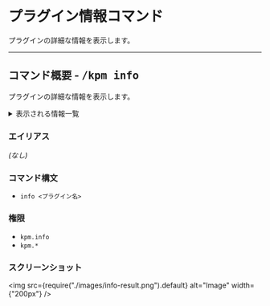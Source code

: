 # プラグイン情報コマンド

プラグインの詳細な情報を表示します。

---

## コマンド概要 - <kbd>/kpm info</kbd>

プラグインの詳細な情報を表示します。

<details>
  <summary>表示される情報一覧</summary>

- 名前
- 作者
- 状態
- 読み込みタイミング
- 保護状態
- ウェブサイト
- 説明

- ファイル名
- ファイルサイズ

- 依存関係
- 非依存関係

- コマンド一覧  
  コマンド一覧 をホバーすると、そのコマンドの詳細説明が表示されます。

</details>

### エイリアス

_\(なし)_

### コマンド構文

- `info <プラグイン名>`

### 権限

- `kpm.info`
- `kpm.*`

### スクリーンショット

<img src={require("./images/info-result.png").default} alt="Image" width={"200px"} />
